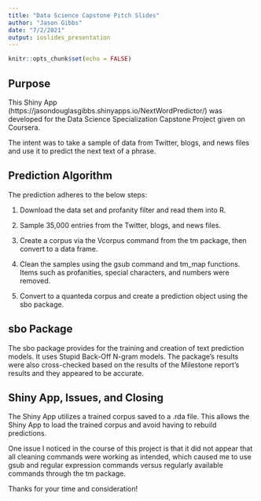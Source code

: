 ```yaml
---
title: "Data Science Capstone Pitch Slides"
author: "Jason Gibbs"
date: "7/2/2021"
output: ioslides_presentation
---
```


```r
knitr::opts_chunk$set(echo = FALSE)
```

## Purpose

This Shiny App (https://jasondouglasgibbs.shinyapps.io/NextWordPredictor/) was developed for the Data Science Specialization Capstone Project given on Coursera.

The intent was to take a sample of data from Twitter, blogs, and news files and use it to predict the next text of a phrase.

## Prediction Algorithm

The prediction adheres to the below steps:

1. Download the data set and profanity filter and read them into R.

2. Sample 35,000 entries from the Twitter, blogs, and news files.

3. Create a corpus via the Vcorpus command from the tm package, then convert to a data frame.

4. Clean the samples using the gsub command and tm_map functions. Items such as profanities, special characters, and numbers were removed. 

5. Convert to a quanteda corpus and create a prediction object using the sbo package.
  
## sbo Package

The sbo package provides for the training and creation of text prediction models. It uses Stupid Back-Off N-gram models. The package's results were also cross-checked based on the results of the Milestone report's results and they appeared to be accurate.

## Shiny App, Issues, and Closing

The Shiny App utilizes a trained corpus saved to a .rda file. This allows the Shiny App to load the trained corpus and avoid having to rebuild predictions.

One issue I noticed in the course of this project is that it did not appear that all cleaning commands were working as intended, which caused me to use gsub and regular expression commands versus regularly available commands through the tm package.

Thanks for your time and consideration!
